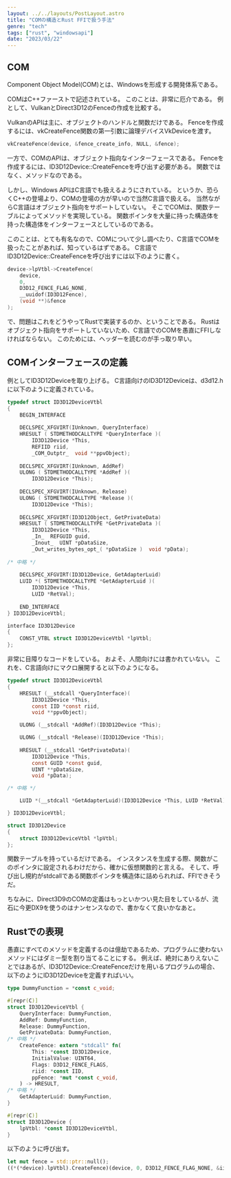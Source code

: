 ```yaml
---
layout: ../../layouts/PostLayout.astro
title: "COMの構造とRust FFIで扱う手法"
genre: "tech"
tags: ["rust", "windowsapi"]
date: "2023/03/22"
---
```


## COM
  
Component Object Model(COM)とは、Windowsを形成する開発体系である。

COMはC++ファーストで記述されている。
このことは、非常に厄介である。
例として、VulkanとDirect3D12のFenceの作成を比較する。

VulkanのAPIは主に、オブジェクトのハンドルと関数だけである。
Fenceを作成するには、vkCreateFence関数の第一引数に論理デバイスVkDeviceを渡す。

```c
vkCreateFence(device, &fence_create_info, NULL, &fence);
```

一方で、COMのAPIは、オブジェクト指向なインターフェースである。
Fenceを作成するには、ID3D12Device::CreateFenceを呼び出す必要がある。
関数ではなく、メソッドなのである。

しかし、Windows APIはC言語でも扱えるようにされている。
というか、恐らくC++の登場より、COMの登場の方が早いので当然C言語で扱える。
当然ながらC言語はオブジェクト指向をサポートしていない。
そこでCOMは、関数テーブルによってメソッドを実現している。
関数ポインタを大量に持った構造体を持った構造体をインターフェースとしているのである。

このことは、とても有名なので、COMについて少し調べたり、C言語でCOMを扱ったことがあれば、知っているはずである。
C言語でID3D12Device::CreateFenceを呼び出すには以下のように書く。  

```c
device->lpVtbl->CreateFence(
    device,
    0,
    D3D12_FENCE_FLAG_NONE,
    __uuidof(ID3D12Fence),
    (void **)&fence
);
```

で、問題はこれをどうやってRustで実装するのか、ということである。
Rustはオブジェクト指向をサポートしていないため、C言語でのCOMを愚直にFFIしなければならない。
このためには、ヘッダーを読むのが手っ取り早い。



## COMインターフェースの定義

例としてID3D12Deviceを取り上げる。
C言語向けのID3D12Deviceは、d3d12.hに以下のように定義されている。

```c
typedef struct ID3D12DeviceVtbl
{
    BEGIN_INTERFACE
    
    DECLSPEC_XFGVIRT(IUnknown, QueryInterface)
    HRESULT ( STDMETHODCALLTYPE *QueryInterface )( 
        ID3D12Device *This,
        REFIID riid,
        _COM_Outptr_  void **ppvObject);
    
    DECLSPEC_XFGVIRT(IUnknown, AddRef)
    ULONG ( STDMETHODCALLTYPE *AddRef )( 
        ID3D12Device *This);
    
    DECLSPEC_XFGVIRT(IUnknown, Release)
    ULONG ( STDMETHODCALLTYPE *Release )( 
        ID3D12Device *This);
    
    DECLSPEC_XFGVIRT(ID3D12Object, GetPrivateData)
    HRESULT ( STDMETHODCALLTYPE *GetPrivateData )( 
        ID3D12Device *This,
        _In_  REFGUID guid,
        _Inout_  UINT *pDataSize,
        _Out_writes_bytes_opt_( *pDataSize )  void *pData);
    
/* 中略 */
        
    DECLSPEC_XFGVIRT(ID3D12Device, GetAdapterLuid)
    LUID *( STDMETHODCALLTYPE *GetAdapterLuid )( 
        ID3D12Device *This,
        LUID *RetVal);
    
    END_INTERFACE
} ID3D12DeviceVtbl;

interface ID3D12Device
{
    CONST_VTBL struct ID3D12DeviceVtbl *lpVtbl;
};
```

非常に目障りなコードをしている。
およそ、人間向けには書かれていない。
これを、C言語向けにマクロ展開すると以下のようになる。

```c
typedef struct ID3D12DeviceVtbl
{
    HRESULT (__stdcall *QueryInterface)(
        ID3D12Device *This,
        const IID *const riid,
        void **ppvObject);

    ULONG (__stdcall *AddRef)(ID3D12Device *This);

    ULONG (__stdcall *Release)(ID3D12Device *This);
    
    HRESULT (__stdcall *GetPrivateData)(
        ID3D12Device *This,
        const GUID *const guid,
        UINT **pDataSize,
        void *pData);

/* 中略 */

    LUID *(__stdcall *GetAdapterLuid)(ID3D12Device *This, LUID *RetVal);

} ID3D12DeviceVtbl;

struct ID3D12Device
{
    struct ID3D12DeviceVtbl *lpVtbl;
};
```

関数テーブルを持っているだけである。
インスタンスを生成する際、関数がこのポインタに設定されるわけだから、確かに仮想関数的と言える。
そして、呼び出し規約がstdcallである関数ポインタを構造体に詰められれば、FFIできそうだ。

ちなみに、Direct3D9のCOMの定義はもっといかつい見た目をしているが、流石に今更DX9を使うのはナンセンスなので、書かなくて良いかなあと。



## Rustでの表現

愚直にすべてのメソッドを定義するのは億劫であるため、プログラムに使わないメソッドにはダミー型を割り当てることにする。
例えば、絶対にありえないことではあるが、ID3D12Device::CreateFenceだけを用いるプログラムの場合、以下のようにID3D12Deviceを定義すればいい。


```rust
type DummyFunction = *const c_void;

#[repr(C)]
struct ID3D12DeviceVtbl {
    QueryInterface: DummyFunction,
    AddRef: DummyFunction,
    Release: DummyFunction,
    GetPrivateData: DummyFunction,
/* 中略 */
    CreateFence: extern "stdcall" fn(
        This: *const ID3D12Device,
        InitialValue: UINT64,
        Flags: D3D12_FENCE_FLAGS,
        riid: *const IID,
        ppFence: *mut *const c_void,
    ) -> HRESULT,
/* 中略 */
    GetAdapterLuid: DummyFunction,
}

#[repr(C)]
struct ID3D12Device {
    lpVtbl: *const ID3D12DeviceVtbl,
}
```

以下のように呼び出す。
  
```rust
let mut fence = std::ptr::null();
((*(*device).lpVtbl).CreateFence)(device, 0, D3D12_FENCE_FLAG_NONE, &iid, &mut fence);
```
